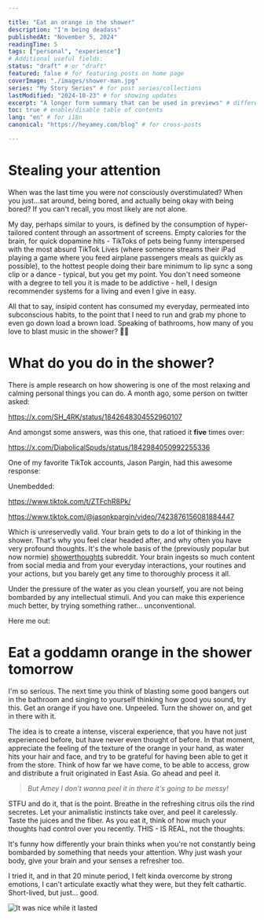```yaml
---

title: "Eat an orange in the shower"
description: "I'm being deadass"
publishedAt: "November 5, 2024"
readingTime: 5
tags: ["personal", "experience"]
# Additional useful fields:
status: "draft" # or "draft"
featured: false # for featuring posts on home page
coverImage: "./images/shower-man.jpg"
series: "My Story Series" # for post series/collections
lastModified: "2024-10-23" # for showing updates
excerpt: "A longer form summary that can be used in previews" # different from brief summary
toc: true # enable/disable table of contents
lang: "en" # for i18n
canonical: "https://heyamey.com/blog" # for cross-posts

---
```



# Stealing your attention

When was the last time you were *not* consciously overstimulated? When you just...sat around, being bored, and actually being okay with being bored? If you can't recall, you most likely are not alone. 

My day, perhaps similar to yours, is defined by the consumption of hyper-tailored content through an assortment of screens. Empty calories for the brain, for quick dopamine hits - TikToks of pets being funny interspersed with the most absurd TikTok Lives (where someone streams their iPad playing a game where you feed airplane passengers meals as quickly as possible), to the hottest people doing their bare minimum to lip sync a song clip or a dance - typical, but you get my point. You don't need someone with a degree to tell you it is made to be addictive - hell, I design recommender systems for a living and even I give in easy. 

All that to say, insipid content has consumed my everyday, permeated into subconscious habits, to the point that I need to run and grab my phone to even go down load a brown load. Speaking of bathrooms, how many of you love to blast music in the shower? ✋🏽

# What do you do in the shower? 

There is ample research on how showering is one of the most relaxing and calming personal things you can do. A month ago, some person on twitter asked: 

https://x.com/SH_4RK/status/1842648304552960107

And amongst some answers, was this one, that ratioed it **five** times over: 

https://x.com/DiabolicalSpuds/status/1842984050992255336

One of my favorite TikTok accounts, Jason Pargin, had this awesome response: 

Unembedded:

https://www.tiktok.com/t/ZTFchR8Pk/


https://www.tiktok.com/@jasonkpargin/video/7423876156081884447


Which is unreservedly valid. Your brain gets to do a lot of thinking in the shower. That's why you feel clear headed after, and why often you have very profound thoughts. It's the whole basis of the (previously popular but now normie) [showerthoughts](https://www.reddit.com/r/Showerthoughts/) subreddit. Your brain ingests so much content from social media and from your everyday interactions, your routines and your actions, but you barely get any time to thoroughly process it all. 

Under the pressure of the water as you clean yourself, you are not being bombarded by any intellectual stimuli. And you can make this experience much better, by trying something rather... unconventional. 

Here me out:
# Eat a goddamn orange in the shower tomorrow
I'm so serious. The next time you think of blasting some good bangers out in the bathroom and singing to yourself thinking how good you sound, try this. Get an orange if you have one. Unpeeled. Turn the shower on, and get in there with it. 

The idea is to create a intense, visceral experience, that you have not just experienced before, but have never even thought of before. In that moment, appreciate the feeling of the texture of the orange in your hand, as water hits your hair and face, and try to be grateful for having been able to get it from the store. Think of how far we have come, to be able to access, grow and distribute a fruit originated in East Asia. Go ahead and peel it. 

> *But Amey I don't wanna peel it in there it's going to be messy!* 

STFU and do it, that is the point. Breathe in the refreshing citrus oils the rind secretes. Let your animalistic instincts take over, and peel it carelessly. Taste the juices and the fiber. As you eat it, think of how much your thoughts had control over you recently. THIS - IS REAL, not the thoughts. 

It's funny how differently your brain thinks when you're not constantly being bombarded by something that needs your attention. Why just wash your body, give your brain and your senses a refresher too. 

I tried it, and in that 20 minute period, I felt kinda overcome by strong emotions, I can't articulate exactly what they were, but they felt cathartic. Short-lived, but just... good.  

![It was nice while it lasted](/images/nice-while-it-lasted.jpg)